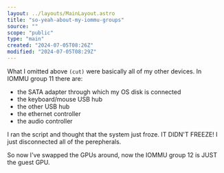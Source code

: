 ```yaml
---
layout: ../layouts/MainLayout.astro
title: "so-yeah-about-my-iommu-groups"
source: ""
scope: "public"
type: "main"
created: "2024-07-05T08:26Z"
modified: "2024-07-05T08:29Z"
---
```


What I omitted above `(cut)` were basically all of my other devices. In IOMMU group 11 there are:
- the SATA adapter through which my OS disk is connected
- the keyboard/mouse USB hub
- the other USB hub
- the ethernet controller
- the audio controller

I ran the script and thought that the system just froze. IT DIDN'T FREEZE! I just disconnected all of the perepherals.

So now I've swapped the GPUs around, now the IOMMU group 12 is JUST the guest GPU.